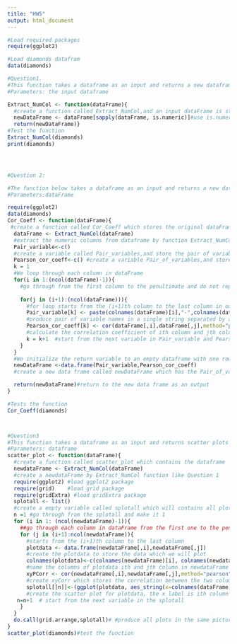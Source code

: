 ```yaml
---
title: "HW5"
output: html_document
---
```



```r
#Load required packages
require(ggplot2)

#Load diamonds datafram
data(diamonds)

#Question1. 
#This function takes a dataframe as an input and returns a new dataframe which has the numeric columns of the old dataframe as an output.
#Parameters: the input dataframe 

Extract_NumCol <- function(dataFrame){
  #create a function called Extract_NumCol,and an input dataFrame is stored in it.
  newDataFrame <- dataFrame[sapply(dataFrame, is.numeric)]#use is.numeric function in sapply  to check each column in dataFrame, then returns True if the column is numeric and otherwise False 
  return(newDataFrame)}
#Test the function
Extract_NumCol(diamonds)
print(diamonds)




#Question 2:

#The function below takes a dataframe as an input and returns a new dataframe which has the Pearson correlation coefficient for each pair of numeric columns in the old dataframe as an output. 
#Parameters:dataFrame

require(ggplot2)
data(diamonds)
Cor_Coeff <- function(dataFrame){
 #create a function called Cor_Coeff which stores the original dataFrame
  dataFrame <- Extract_NumCol(dataFrame)
  #extract the numeric columns from dataframe by function Extract_NumCol like the Question1
  Pair_variable<-c() 
  #create a variable called Pair_variables,and store the pair of variable names in it
  Pearson_cor_coeff<-c() #create a variable Pair_of_variables,and store the corresponding Pearson correlation coefficient in it
  k = 1
  #We loop through each column in dataFrame 
  for(i in 1:(ncol(dataFrame)-1)){
    #go through from the first column to the penultimate and do not repeat pairs of columns in the dataFrame
   
    for(j in (i+1):(ncol(dataFrame))){
      #for loop starts from the (i+1)th column to the last column in our dataFrame
      Pair_variable[k] <- paste(colnames(dataFrame)[i],"-",colnames(dataFrame)[j],sep="")
      #produce pair of variable names in a single string separated by a - using paste(), then store them in Pair_of_variables
      Pearson_cor_coeff[k] <- cor(dataFrame[,i],dataFrame[,j],method="pearson")
      #calculate the correlation coefficient of ith column and jth column and then store the correlation into the Pearson_cor_coeff 
      k = k+1  #start from the next variable in Pair_variable and Pearson_cor_coeff
    }
  }
  #We initialize the return variable to an empty dataframe with one row for each pair of columns taken above
  newDataFrame <-data.frame(Pair_variable,Pearson_cor_coeff)
  #create a new data frame called newDataFrame which has the Pair_of_variables and Pearson_cor_coeff  

  return(newDataFrame)#return to the new data frame as an output
}

#Tests the function
Cor_Coeff(diamonds)



#Question3
#This function takes a dataframe as an input and returns scatter plots which contains a title and calculated Pearson correlation coefficient
#Parameters: dataframe
scatter_plot <- function(dataFrame){
  #create a function called scatter_plot which contains the dataframe
  newdataFrame <- Extract_NumCol(dataFrame)
  #create a newdataFrame by Extract_NumCol function like Question 1
  require(ggplot2) #load ggplot2 package
  require(grid)    #load grid package
  require(gridExtra) #load gridExtra package
  splotall <- list()
  #create a empty variable called splotall which will contains all plots
  n =1 #go through from the splotall and make it 1
  for (i in 1: (ncol(newdataFrame)-1)){
    ##go through each column in dataFrame from the first one to the penultimate
    for (j in (i+1):ncol(newdataFrame)){
      #starts from the (i+1)th column to the last column 
      plotdata <- data.frame(newdataFrame[,i],newdataFrame[,j]) 
      #create the plotdata to store the data which we will plot
      colnames(plotdata)<-c(colnames(newdataFrame)[i], colnames(newdataFrame)[j])
      #name the columns of plotdata ith and jth column in newdataFrame
      xyPCorr <- cor(newdataFrame[,i],newdataFrame[,j],method="pearson")
      #create xyCorr which stores the correlation between the two columns in newdataFrame
      splotall[[n]]<-(ggplot(plotdata, aes_string(x=colnames(dataFrame)[i],                                         y=colnames(newdataFrame)[j]))+geom_point()+ggtitle(paste("Correlation between", colnames(newdataFrame)[i], "and", colnames(newdataFrame)[j], ":", xyPCorr )))
      #create the scatter plot for plotdata, the x label is ith column name in dataframep, the y label is it jth column name in dataframep,use aes_string to set the axes, use geoms_points to plot scatter points,use ggtitle to give the desired title to the plot, and the title is xyPCorr
   n=n+1  # start from the next variable in the splotall
    }
  }
  do.call(grid.arrange,splotall)# #produce all plots in the same picture by using do.call()
}
scatter_plot(diamonds)#test the function
```




